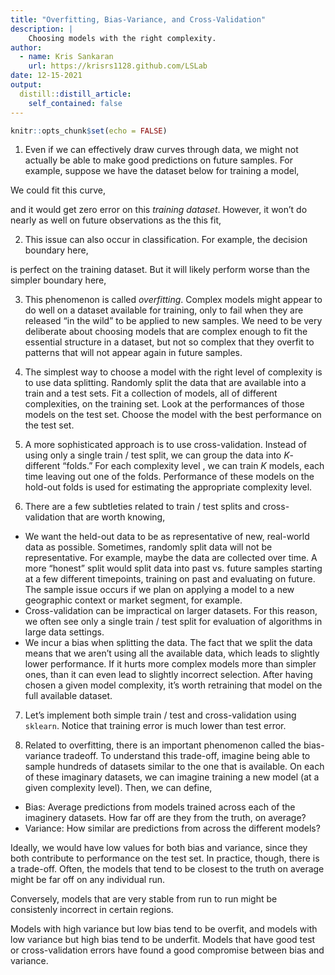 ```yaml
---
title: "Overfitting, Bias-Variance, and Cross-Validation"
description: |
    Choosing models with the right complexity.
author:
  - name: Kris Sankaran
    url: https://krisrs1128.github.com/LSLab
date: 12-15-2021
output:
  distill::distill_article:
    self_contained: false
---
```



```r
knitr::opts_chunk$set(echo = FALSE)
```

1. Even if we can effectively draw curves through data, we might not actually be
able to make good predictions on future samples. For example, suppose we have
the dataset below for training a model,

We could fit this curve,


and it would get zero error on this _training dataset_. However, it won't do
nearly as well on future observations as the this fit,

2. This issue can also occur in classification. For example, the decision
boundary here,

is perfect on the training dataset. But it will likely perform worse than the
simpler boundary here,

3. This phenomenon is called _overfitting_. Complex models might appear to do
well on a dataset available for training, only to fail when they are released
"in the wild" to be applied to new samples. We need to be very deliberate about
choosing models that are complex enough to fit the essential structure in a
dataset, but not so complex that they overfit to patterns that will not appear
again in future samples.

4. The simplest way to choose a model with the right level of complexity is to
use data splitting. Randomly split the data that are available into a train and
a test sets. Fit a collection of models, all of different complexities, on the
training set. Look at the performances of those models on the test set. Choose
the model with the best performance on the test set.

5. A more sophisticated approach is to use cross-validation. Instead of using
only a single train / test split, we can group the data into $K$-different
"folds." For each complexity level , we can train $K$ models, each time leaving
out one of the folds. Performance of these models on the hold-out folds is used
for estimating the appropriate complexity level.

6. There are a few subtleties related to train / test splits and
cross-validation that are worth knowing,

  * We want the held-out data to be as representative of new, real-world data as
  possible. Sometimes, randomly split data will not be representative. For
  example, maybe the data are collected over time. A more "honest" split would
  split data into past vs. future samples starting at a few different
  timepoints, training on past and evaluating on future. The sample issue occurs
  if we plan on applying a model to a new geographic context or market segment,
  for example.
  * Cross-validation can be impractical on larger datasets. For this reason, we
  often see only a single train / test split for evaluation of algorithms in
  large data settings.
  * We incur a bias when splitting the data. The fact that we split the data
  means that we aren't using all the available data, which leads to slightly
  lower performance. If it hurts more complex models more than simpler ones,
  than it can even lead to slightly incorrect selection. After having chosen a
  given model complexity, it's worth retraining that model on the full available
  dataset.

7. Let's implement both simple train / test and cross-validation using
`sklearn`. Notice that training error is much lower than test error.

8. Related to overfitting, there is an important phenomenon called the
bias-variance tradeoff. To understand this trade-off, imagine being able to
sample hundreds of datasets similar to the one that is available. On each of
these imaginary datasets, we can imagine training a new model (at a given
complexity level). Then, we can define,

  * Bias: Average predictions from models trained across each of the imaginery
  datasets. How far off are they from the truth, on average?
  * Variance: How similar are predictions from across the different models?

Ideally, we would have low values for both bias and variance, since they both
contribute to performance on the test set. In practice, though, there is a
trade-off. Often, the models that tend to be closest to the truth on average
might be far off on any individual run.

Conversely, models that are very stable from run to run might be consistenly
incorrect in certain regions.

Models with high variance but low bias tend to be overfit, and models with low
variance but high bias tend to be underfit. Models that have good test or
cross-validation errors have found a good compromise between bias and variance.